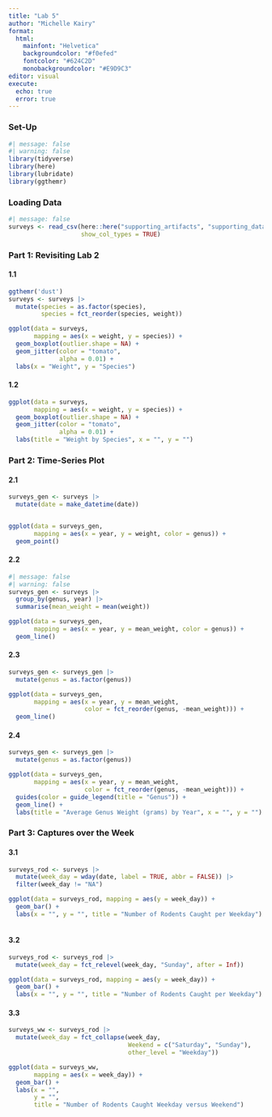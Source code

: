 ```yaml
---
title: "Lab 5"
author: "Michelle Kairy"
format: 
  html:
    mainfont: "Helvetica"
    backgroundcolor: "#f0efed"
    fontcolor: "#624C2D"
    monobackgroundcolor: "#E9D9C3"
editor: visual
execute: 
  echo: true
  error: true
---
```


### Set-Up

```r
#| message: false
#| warning: false
library(tidyverse)
library(here)
library(lubridate)
library(ggthemr)

```

### Loading Data

```r
#| message: false
surveys <- read_csv(here::here("supporting_artifacts", "supporting_data", "surveys.csv"),
                    show_col_types = TRUE)
```

### Part 1: Revisiting Lab 2

#### 1.1

```r

ggthemr('dust')
surveys <- surveys |>
  mutate(species = as.factor(species),
         species = fct_reorder(species, weight))

ggplot(data = surveys,
       mapping = aes(x = weight, y = species)) + 
  geom_boxplot(outlier.shape = NA) +
  geom_jitter(color = "tomato",
              alpha = 0.01) +
  labs(x = "Weight", y = "Species")
```

#### 1.2

```r
ggplot(data = surveys,
       mapping = aes(x = weight, y = species)) + 
  geom_boxplot(outlier.shape = NA) +
  geom_jitter(color = "tomato",
              alpha = 0.01) +
  labs(title = "Weight by Species", x = "", y = "")

```

### Part 2: Time-Series Plot

#### 2.1

```r
surveys_gen <- surveys |>
  mutate(date = make_datetime(date))


ggplot(data = surveys_gen,
       mapping = aes(x = year, y = weight, color = genus)) + 
  geom_point()

```

#### 2.2

```r
#| message: false
#| warning: false
surveys_gen <- surveys |>
  group_by(genus, year) |>
  summarise(mean_weight = mean(weight))

ggplot(data = surveys_gen,
       mapping = aes(x = year, y = mean_weight, color = genus)) + 
  geom_line()

```

#### 2.3

```r
surveys_gen <- surveys_gen |>
  mutate(genus = as.factor(genus))

ggplot(data = surveys_gen,
       mapping = aes(x = year, y = mean_weight,
                     color = fct_reorder(genus, -mean_weight))) +
  geom_line()
```

#### 2.4

```r
surveys_gen <- surveys_gen |>
  mutate(genus = as.factor(genus))

ggplot(data = surveys_gen,
       mapping = aes(x = year, y = mean_weight,
                     color = fct_reorder(genus, -mean_weight))) +
  guides(color = guide_legend(title = "Genus")) + 
  geom_line() +
  labs(title = "Average Genus Weight (grams) by Year", x = "", y = "")
```

### Part 3: Captures over the Week

#### 3.1

```r
surveys_rod <- surveys |>
  mutate(week_day = wday(date, label = TRUE, abbr = FALSE)) |>
  filter(week_day != "NA")

ggplot(data = surveys_rod, mapping = aes(y = week_day)) +
  geom_bar() +
  labs(x = "", y = "", title = "Number of Rodents Caught per Weekday")
  
```

#### 3.2

```r
surveys_rod <- surveys_rod |>
  mutate(week_day = fct_relevel(week_day, "Sunday", after = Inf))

ggplot(data = surveys_rod, mapping = aes(y = week_day)) +
  geom_bar() +
  labs(x = "", y = "", title = "Number of Rodents Caught per Weekday")
```

#### 3.3

```r
surveys_ww <- surveys_rod |>
  mutate(week_day = fct_collapse(week_day,
                                 Weekend = c("Saturday", "Sunday"),
                                 other_level = "Weekday"))

ggplot(data = surveys_ww,
       mapping = aes(x = week_day)) +
  geom_bar() +
  labs(x = "",
       y = "", 
       title = "Number of Rodents Caught Weekday versus Weekend")
```
